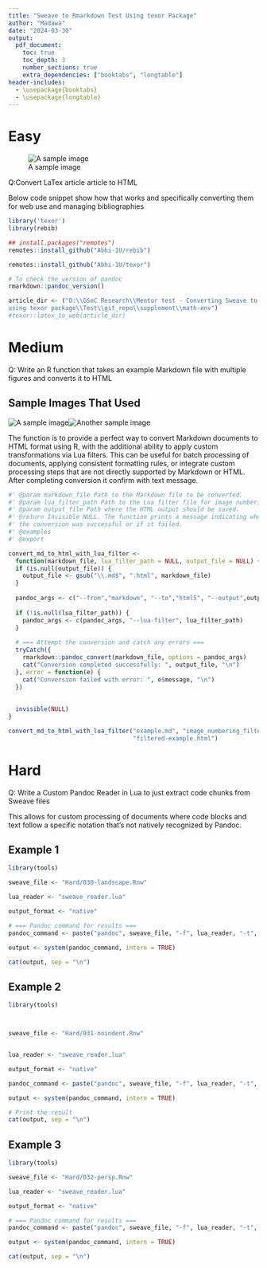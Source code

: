 ```yaml
---
title: "Sweave to Rmarkdown Test Using texor Package"
author: "Madawa"
date: "2024-03-30"
output: 
  pdf_document:
    toc: true
    toc_depth: 3
    number_sections: true
    extra_dependencies: ["booktabs", "longtable"]
header-includes:
  - \usepackage{booktabs}
  - \usepackage{longtable}
---
```



# Easy

![A sample image](LaTeX article to HTML.png)

Q:Convert LaTex article article to HTML

Below code snippet show how that works and specifically converting them for web
use and managing bibliographies
```r

library('texor')
library(rebib)

## install.packages("remotes")
remotes::install_github("Abhi-1U/rebib")

remotes::install_github("Abhi-1U/texor")

# To check the version of pandoc
rmarkdown::pandoc_version()
```


```r
article_dir <- ("D:\\GSoC Research\\Mentor test - Converting Sweave to Rmarkdown 
using texor package\\Test\\git_repo\\supplement\\math-env")
#texor::latex_to_web(article_dir)


```




# Medium

Q: Write an R function that takes an example Markdown file with multiple figures 
and converts it to HTML

## Sample Images That Used


![A sample image](Medium/penguins.png)![Another sample image](Medium/Rlogo-5.png)

The function is to provide a perfect way to convert Markdown documents to HTML 
format using R, with the additional ability to apply custom transformations via 
Lua filters. This can be  useful for batch processing of documents, applying 
consistent formatting rules, or integrate custom processing steps that are not
directly supported by Markdown or HTML.
After completing conversion it confirm with text message.


```r
#' @param markdown_file Path to the Markdown file to be converted.
#' @param lua_filter_path Path to the Lua filter file for image numbering (optional).
#' @param output_file Path where the HTML output should be saved.
#' @return Invisible NULL. The function prints a message indicating whether 
#' the conversion was successful or if it failed.
#' @examples
#' @export

convert_md_to_html_with_lua_filter <- 
  function(markdown_file, lua_filter_path = NULL, output_file = NULL) {
  if (is.null(output_file)) {
    output_file <- gsub("\\.md$", ".html", markdown_file)
  }
  
  pandoc_args <- c("--from","markdown", "--to","html5", "--output",output_file)
  
  if (!is.null(lua_filter_path)) {
    pandoc_args <- c(pandoc_args, "--lua-filter", lua_filter_path)
  }
  
  # === Attempt the conversion and catch any errors ===
  tryCatch({
    rmarkdown::pandoc_convert(markdown_file, options = pandoc_args)
    cat("Conversion completed successfully: ", output_file, "\n")
  }, error = function(e) {
    cat("Conversion failed with error: ", e$message, "\n")
  })
  
 
  invisible(NULL)
}

convert_md_to_html_with_lua_filter("example.md", "image_numbering_filter.lua", 
                                   "filtered-example.html")

```




# Hard

Q: Write a Custom Pandoc Reader in Lua to just extract code chunks from Sweave files

This allows for custom processing of documents where code blocks and text follow
a specific notation that's not natively recognized by Pandoc.


## Example 1

```r

library(tools) 

sweave_file <- "Hard/030-landscape.Rnw"

lua_reader <- "sweave_reader.lua"

output_format <- "native"

# === Pandoc command for results ===
pandoc_command <- paste("pandoc", sweave_file, "-f", lua_reader, "-t", output_format)

output <- system(pandoc_command, intern = TRUE)

cat(output, sep = "\n")

```

## Example 2

```r
library(tools)  



sweave_file <- "Hard/031-noindent.Rnw"


lua_reader <- "sweave_reader.lua"

output_format <- "native"

pandoc_command <- paste("pandoc", sweave_file, "-f", lua_reader, "-t", output_format)

output <- system(pandoc_command, intern = TRUE)

# Print the result
cat(output, sep = "\n")

```

## Example 3

```r
library(tools)  

sweave_file <- "Hard/032-persp.Rnw"

lua_reader <- "sweave_reader.lua"

output_format <- "native"

# === Pandoc command for results ===
pandoc_command <- paste("pandoc", sweave_file, "-f", lua_reader, "-t", output_format)

output <- system(pandoc_command, intern = TRUE)

cat(output, sep = "\n")

```

